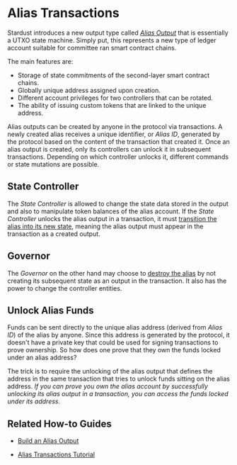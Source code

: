 # Alias Transactions

Stardust introduces a new output type called
[_Alias Output_](https://github.com/lzpap/tips/blob/master/tips/TIP-0018/tip-0018.md#alias-output) that is essentially a
UTXO state machine. Simply put, this represents a new type of ledger account suitable for committee ran smart contract
chains.

The main features are:

- Storage of state commitments of the second-layer smart contract chains.
- Globally unique address assigned upon creation.
- Different account privileges for two controllers that can be rotated.
- The ability of issuing custom tokens that are linked to the unique address.

Alias outputs can be created by anyone in the protocol via transactions. A newly created alias receives a unique
identifier, or _Alias ID_, generated by the protocol based on the content of the transaction that created it. Once an
alias output is created, only its controllers can unlock it in subsequent transactions. Depending on which controller
unlocks it, different commands or state mutations are possible.

## State Controller

 The _State Controller_ is allowed to change the state data stored in the output and also to manipulate token balances
 of the alias account. If the _State Controller_ unlocks the alias output in a transaction, it must
 [transition the alias into its new state](state-transitions.mdx), meaning the alias output must appear in the
 transaction as a created output.

## Governor

The _Governor_ on the other hand may choose to [destroy the alias](destroy.mdx) by not creating its subsequent state as
an output in the transaction. It also has the power to change the controller entities.

## Unlock Alias Funds

Funds can be sent directly to the unique alias address (derived from _Alias ID_) of the alias by anyone. Since this
address is generated by the protocol, it doesn't have a private key that could be used for signing transactions to prove
ownership. So how does one prove that they own the funds locked under an alias address?

The trick is to require the unlocking of the alias output that defines the address in the same transaction that tries
to unlock funds sitting on the alias address. _If you can prove you own the alias account by successfully unlocking its
alias output in a transaction, you can access the funds locked under its address._

## Related How-to Guides

<Tabs>
<TabItem value='iota.rs' label='iota.rs'>

- [Build an Alias Output](https://wiki.iota.org/shimmer/iota.rs/how_tos/build_alias_output/)

</TabItem>
<TabItem value="iota.js" label="iota.js">

- [Alias Transactions Tutorial](https://wiki.iota.org/shimmer/iotajs/tutorials/alias-transactions/introduction/)

</TabItem>
</Tabs>

